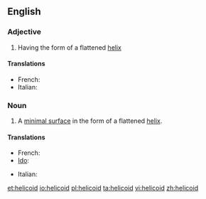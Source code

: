 ==English==

===Adjective===
{{en-adj}}

# Having the form of a flattened [[helix]]

====Translations====
{{trans-top|having the form of a flattened helix}}
* French: {{t+|fr|hélicoïdal}}
* Italian: {{t-|it|elicoidale}}
{{trans-mid}}
{{trans-bottom}}

===Noun===
{{wikipedia}}
{{en-noun}}

# {{context|mathematics}} A [[minimal surface]] in the form of a flattened [[helix]].

====Translations====
{{trans-top|minimal surface in form of flattened helix}}
* French: {{t+|fr|hélicoïde|f}}
* [[Ido]]: {{t+|io|helicoido}}
{{trans-mid}}
* Italian: {{t-|it|elicoide|m}}
{{trans-bottom}}

[[et:helicoid]]
[[io:helicoid]]
[[pl:helicoid]]
[[ta:helicoid]]
[[vi:helicoid]]
[[zh:helicoid]]